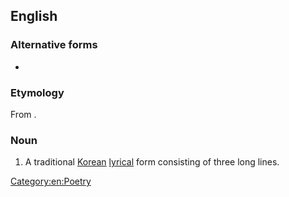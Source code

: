 ==English==

===Alternative forms===
* {{l|en|shijo}}

===Etymology===
From {{etyl|ko|en}} {{m|ko|시조}}.

===Noun===
{{en-noun}}
{{wikipedia}}
# A traditional [[Korean]] [[lyrical]] form consisting of three long lines.

[[Category:en:Poetry]]